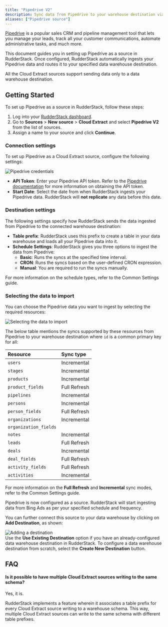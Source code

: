 ```yaml
---
title: "Pipedrive V2"
description: Sync data from Pipedrive to your warehouse destination via RudderStack.
aliases: ["Pipedrive source"]
---
```


[Pipedrive](https://www.pipedrive.com/) is a popular sales CRM and pipeline management tool that lets you manage your leads, track all your customer communications, automate administrative tasks, and much more.

This document guides you in setting up Pipedrive as a source in RudderStack. Once configured, RudderStack automatically ingests your Pipedrive data and routes it to your specified data warehouse destination.

<div class="warningBlock">
All the Cloud Extract sources support sending data only to a <Link to="/destinations/warehouse-destinations/">data warehouse destination</Link>.
</div>

## Getting Started

To set up Pipedrive as a source in RudderStack, follow these steps:

1. Log into your [RudderStack dashboard](https://app.rudderstack.com/).
2. Go to **Sources** > **New source** > **Cloud Extract** and select **Pipedrive V2** from the list of sources.
3. Assign a name to your source and click **Continue**.

### Connection settings

To set up Pipedrive as a Cloud Extract source, configure the following settings:

<img src="../../assets/cloud-extract-sources/pipedrive-connection-settings.png" alt="Pipedrive credentials" />

- **API Token**: Enter your Pipedrive API token. Refer to the [Pipedrive documentation](https://pipedrive.readme.io/docs/how-to-find-the-api-token) for more information on obtaining the API token.
- **Start Date**: Select the date from when RudderStack ingests your Pipedrive data. RudderStack will **not replicate** any data before this date.

### Destination settings

The following settings specify how RudderStack sends the data ingested from Pipedrive to the connected warehouse destination:

- **Table prefix**: RudderStack uses this prefix to create a table in your data warehouse and loads all your Pipedrive data into it.
- **Schedule Settings**: RudderStack gives you three options to ingest the data from Pipedrive:
    - **Basic**: Runs the syncs at the specified time interval. 
    - **CRON**: Runs the syncs based on the user-defined CRON expression.
    - **Manual**: You are required to run the syncs manually.

<div class="infoBlock">
For more information on the schedule types, refer to the <Link to="/sources/extract/common-settings/">Common Settings</Link> guide.
</div>

### Selecting the data to import

You can choose the Pipedrive data you want to ingest by selecting the required resources:

<img src="../../assets/cloud-extract-sources/pipedive-v2-resources.png" alt="Selecting the data to import" />

The below table mentions the syncs supported by these resources from Pipedrive to your warehouse destination where `id` is a common primary key for all:  

| Resource | Sync type | 
| :---| :--- | 
|`users`| Incremental | 
|`stages`| Incremental | 
|`products`| Incremental | 
|`product_fields`| Full Refresh |
|`pipelines`| Incremental | 
|`persons`| Incremental | 
|`person_fields`| Full Refresh |
|`organizations`| Incremental | 
|`organization_fields`|
|`notes`| Incremental | 
|`leads`| Full Refresh |
|`deals`| Incremental | 
|`deal_fields`| Full Refresh |
|`activity_fields`| Full Refresh |
|`activities`| Incremental | 

<div class="infoBlock">
For more information on the <strong>Full Refresh</strong> and <strong>Incremental</strong> sync modes, refer to the <Link to="/sources/extract/common-settings/#sync-modes">Common Settings</Link> guide.
</div>

Pipedrive is now configured as a source. RudderStack will start ingesting data from Bing Ads as per your specified schedule and frequency.

You can further connect this source to your data warehouse by clicking on **Add Destination**, as shown:

<img src="../../assets/cloud-extract-sources/add-destination.png" alt="Adding a destination" />

<div class="successBlock">
Use the <strong>Use Existing Destination</strong> option if you have an already-configured data warehouse destination in RudderStack. To configure a data warehouse destination from scratch, select the <strong>Create New Destination</strong> button.
</div>

## FAQ

#### Is it possible to have multiple Cloud Extract sources writing to the same schema?

Yes, it is.

RudderStack implements a feature wherein it associates a table prefix for every Cloud Extract source writing to a warehouse schema. This way, multiple Cloud Extract sources can write to the same schema with different table prefixes.

